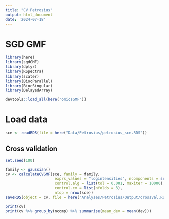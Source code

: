 ```yaml
---
title: "CV Petrosius"
output: html_document
date: '2024-07-18'
---
```

# SGD GMF

```r
library(here)
library(sgdGMF)
library(dplyr)
library(RSpectra)
library(scater)
library(BiocParallel)
library(BiocSingular)
library(DelayedArray)

devtools::load_all(here("omicsGMF"))

```

# Load data
```r
sce <- readRDS(file = here("Data/Petrosius/petrosius_sce.RDS"))

```


## Cross validation
```r
set.seed(100)

family <- gaussian()
cv <- calculateCVGMF(sce, family = family, 
                      exprs_values = "logintensities", ncomponents = seq(1,25,1), 
                      control.alg = list(tol = 0.001, maxiter = 10000), 
                      control.cv = list(nfolds = 3),
                      ntop = nrow(sce))
saveRDS(object = cv, file = here("Analyses/Petrosius/Output/crossval.RDS"))

```


```r
print(cv)
print(cv %>% group_by(ncomp) %>% summarise(mean_dev = mean(dev)))

```





